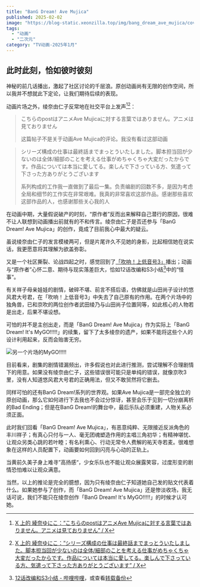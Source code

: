 ```yaml
---
title: "BanG Dream! Ave Mujica"
published: 2025-02-02
image: "https://blog-static.xeonzilla.top/img/bang_dream_ave_mujica/cover.avif"
tags:
  - "动画"
  - "二次元"
category: "TV动画-2025年1月"
---
```


## 此时此刻，恰如彼时彼刻
神秘的前几话播出，激起了社区讨论的千层浪。原创动画尚有无限的创作空间，所以我并不想就此下定论，让我们期待后续的表现。

动画片场之外，绫奈由仁子反常地在社交平台上发声[^1][^2]：
>こちらのpostはアニメAve Mujicaに対する言葉ではありません。アニメは見ておりません
>
>这篇帖子不是关于动画Ave Mujica的评论。我没有看过这部动画

>シリーズ構成の仕事は最終話までまっとういたしました。脚本担当回が少ないのは全体/細部のことを考える仕事がめちゃくちゃ大変だったからです。作品については本当に愛してる。楽しんで下さっている方、気遣って下さった方ありがとうございます
>
>系列构成的工作我一直做到了最后一集。负责编剧的回数不多，是因为考虑全局和细节的工作实在非常艰难。我真的非常喜欢这部作品。感谢那些喜欢这部作品的人，也感谢那些关心我的人

在动画中期，大量假说破产的时刻，“原作者”反而出来解释自己潜行的原因，很难不让人联想到动画播出前就有的不和传言。绫奈由仁子是否还参与「BanG Dream! Ave Mujica」的创作，竟成了目前我心中最大的疑云。

虽说绫奈由仁子的发言模棱两可，但是片尾许久不见她的身影，比起相信她在说实话，我更愿意将其理解为欲盖弥彰。

又是一个社区撕裂、论战四起之时，感觉回到了[「吹响！上低音号3」](/posts/sound_euphonium_season3/)播出；动画与“原作者”心怀二意、期待与现实落差巨大，恰如12话改编和S3小结[^3]中的“怪事“。

有关祥子母亲娃娃的剧情，破碎不堪、前言不搭后语，仿佛就是山田尚子设计的悠风君大号君，在「吹响！上低音号3」中失去了自己原有的作用。在两个片场中的独角兽，已和京吹的两位创作者武田绫乃与山田尚子位置同等，如此核心的人物若是出走，后果不堪设想。

可怕的并不是主创出走，而是「BanG Dream! Ave Mujica」作为实际上「BanG Dream! It's MyGO!!!!!」的续集，留下了太多绫奈的遗产，如果不能将这些个人的设计利用起来，反而会贻害无穷。

<Image src="https://blog-static.xeonzilla.top/img/bang_dream_ave_mujica/01.avif" alt="另一个片场的MyGO!!!!!" format="avif" quality="high" inferSize />

目前看来，剧集的剧情错漏频出，许多假说也对此进行推测，尝试理解不合理剧情下的用意。如果没有绫奈由仁子，这些错误很可能只是单纯的错误，就像京吹3里，没有人知道悠风君大号君的正确用法，但又不敢贸然将它删去。

同样可怕的还有BanG Dream!系列的世界观。如果Ave Mujica是一部完全独立的原创动画，那么它如何进行下去我也不会过分惊讶，甚至会乐于见到一切分崩离析的Bad Ending；但是在BanG Dream!的舞台中，最后乐队必须重建，人物关系必须正面。

此时我们回看「BanG Dream! Ave Mujica」，有恶意纯粹、无限接近反派角色的丰川祥子；有真心只付与一人、毫无团魂塑造作用的主唱三角初华；有精神堪忧、让观众另类心跳的若叶睦；有名利熏心、行动无常令人费解的祐天寺若麦。很难想象在这样的人员配置下，动画要如何回到闪亮与心动的正轨上。

当黄前久美子身上难寻”高扬感“，少女乐队也不能让观众展露笑容，过度形变的剧情恐怕难以让观众满意。

当然，以上的推论是完全的臆想，因为只有绫奈由仁子知道她自己发的贴文代表着什么。如果她参与了创作，而「BanG Dream! Ave Mujica」还是惨淡收场，我无话可说，我们不能只在绫奈创作「BanG Dream! It's MyGO!!!!!」的时候才认可她。

[^1]:[X 上的 綾奈ゆにこ：“こちらのpostはアニメAve Mujicaに対する言葉ではありません。アニメは見ておりません” / X](https://x.com/unicococ/status/1885234929971454372)
[^2]:[X 上的 綾奈ゆにこ：“シリーズ構成の仕事は最終話までまっとういたしました。脚本担当回が少ないのは全体/細部のことを考える仕事がめちゃくちゃ大変だったからです。作品については本当に愛してる。楽しんで下さっている方、気遣って下さった方ありがとうございます” / X](https://x.com/unicococ/status/1885342245177745939)
[^3]:[12话改编和S3小结 - 哔哩哔哩](https://www.bilibili.com/opus/946810933277098003)，或查看[转载备份](/posts/episode_12_adaptation_and_s3_summary/)

